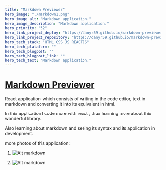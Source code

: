 ```yaml
---
title: "Markdown Previewer"
hero_image: "./markdown1.png"
hero_image_alt: "Markdown application."
hero_image_description: "Markdown application."
hero_priority: "32"
hero_link_project_deploy: "https://danyr59.github.io/markdown-previewer/"
hero_link_project_repository: "https://danyr59.github.io/markdown-previewer/"
hero_tech_stack: "HTML CSS JS REACTJS"
hero_tech_plataform: ""
hero_tech_blogpost: ""
hero_tech_blogpost_link: ""
hero_tech_text: "Markdown application."
---
```


# [Markdown Previewer](https://github.com/danyr59/markdown-previewer "markdown") 

React application, which consists of writing in the code editor, text in markdown and converting it into its equivalent in html.

In this application I code more with react , thus learning more about this wonderful library.

Also learning about markdown and seeing its syntax and its application in development.

more photos of this application:

1. ![Alt markdown](/markdown2.png "markdown")

2. ![Alt markdown](/markdown3.png "markdown")

